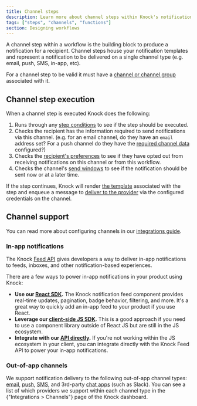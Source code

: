 ```yaml
---
title: Channel steps
description: Learn more about channel steps within Knock's notification engine.
tags: ["steps", "channels", "functions"]
section: Designing workflows
---
```


A channel step within a workflow is the building block to produce a notification for a recipient. Channel steps house your notification templates and represent a notification to be delivered on a single channel type (e.g. email, push, SMS, in-app, etc).

For a channel step to be valid it must have a [channel or channel group](/integrations/overview#channel-specific-features) associated with it.

## Channel step execution

When a channel step is executed Knock does the following:

1. Runs through any [step conditions](/designing-workflows/step-conditions) to see if the step should be executed.
2. Checks the recipient has the information required to send notifications via this channel. (e.g. for an email channel, do they have an `email` address set? For a push channel do they have the [required channel data](/send-notifications/setting-channel-data) configured?)
3. Checks the [recipient's preferences](/send-and-manage-data/preferences) to see if they have opted out from receiving notifications on this channel or from this workflow.
4. Checks the channel's [send windows](/concepts/send-windows) to see if the notification should be sent now or at a later time.

If the step continues, Knock will render [the template](/designing-workflows/template-editor) associated with the step and enqueue a message to [deliver to the provider](/send-notifications/delivering-notifications) via the configured credentials on the channel.

## Channel support

You can read more about configuring channels in our [integrations guide](/integrations/overview).

### In-app notifications

The Knock [Feed API](/reference#feeds) gives developers a way to deliver in-app notifications to feeds, inboxes, and other notification-based experiences.

There are a few ways to power in-app notifications in your product using Knock:

- **Use our [React SDK](https://github.com/knocklabs/javascript/tree/main/packages/react).** The Knock notification feed component provides real-time updates, pagination, badge behavior, filtering, and more. It's a great way to quickly add an in-app feed to your product if you use React.
- **Leverage our [client-side JS SDK](https://github.com/knocklabs/javascript/tree/main/packages/client).** This is a good approach if you need to use a component library outside of React JS but are still in the JS ecosystem.
- **Integrate with our [API directly](/reference#feeds).** If you're not working within the JS ecosystem in your client, you can integrate directly with the Knock Feed API to power your in-app notifications.

### Out-of-app channels

We support notification delivery to the following out-of-app channel types: [email](/integrations/email/overview), [push](/integrations/push/overview), [SMS](/integrations/sms/overview), and 3rd-party [chat apps](/integrations/chat/overview) (such as Slack). You can see a list of which providers we support within each channel type in the {"Integrations > Channels"} page of the Knock dashboard.
